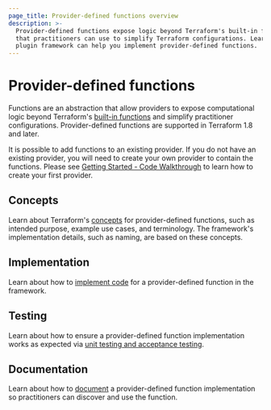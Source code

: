 ```yaml
---
page_title: Provider-defined functions overview
description: >-
  Provider-defined functions expose logic beyond Terraform's built-in functions
  that practitioners can use to simplify Terraform configurations. Learn how the
  plugin framework can help you implement provider-defined functions.
---
```



# Provider-defined functions

Functions are an abstraction that allow providers to expose computational logic beyond Terraform's [built-in functions](/terraform/language/functions) and simplify practitioner configurations. Provider-defined functions are supported in Terraform 1.8 and later.

<Note>

It is possible to add functions to an existing provider. If you do not have an existing provider, you will need to create your own provider to contain the functions. Please see [Getting Started - Code Walkthrough](/terraform/plugin/framework/getting-started/code-walkthrough) to learn how to create your first provider.

</Note>

## Concepts

Learn about Terraform's [concepts](/terraform/plugin/framework/functions/concepts) for provider-defined functions, such as intended purpose, example use cases, and terminology. The framework's implementation details, such as naming, are based on these concepts.

## Implementation

Learn about how to [implement code](/terraform/plugin/framework/functions/implementation) for a provider-defined function in the framework.

## Testing

Learn about how to ensure a provider-defined function implementation works as expected via [unit testing and acceptance testing](/terraform/plugin/framework/functions/testing).

## Documentation

Learn about how to [document](/terraform/plugin/framework/functions/documentation) a provider-defined function implementation so practitioners can discover and use the function.
